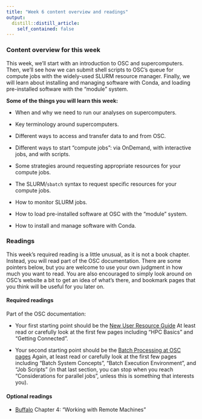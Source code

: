 ```yaml
---
title: "Week 6 content overview and readings"
output:
  distill::distill_article:
    self_contained: false
---
```


### Content overview for this week

This week, we'll start with an introduction to OSC and supercomputers.
Then, we'll see how we can submit shell scripts to OSC's queue for compute jobs
with the widely-used SLURM resource manager.
Finally, we will learn about installing and managing software with Conda,
and loading pre-installed software with the "module" system.

**Some of the things you will learn this week:**

- When and why we need to run our analyses on supercomputers.

- Key terminology around supercomputers.

- Different ways to access and transfer data to and from OSC.

- Different ways to start "compute jobs":
  via OnDemand, with interactive jobs, and with scripts.

- Some strategies around requesting appropriate resources for your compute jobs.

- The SLURM/`sbatch` syntax to request specific resources for your compute jobs.

- How to monitor SLURM jobs.

- How to load pre-installed software at OSC with the "module" system.

- How to install and manage software with Conda.

### Readings

This week's required reading is a little unusual, as it is not a book chapter.
Instead, you will read part of the OSC documentation.
There are some pointers below,
but you are welcome to use your own judgment in how much you want to read.
You are also encouraged to simply look around on OSC's website a bit to get an idea of what's there,
and bookmark pages that you think will be useful for you later on.

#### Required readings

Part of the OSC documentation:

- Your first starting point should be the
  [New User Resource Guide](https://www.osc.edu/resources/getting_started/new_user_resource_guide)
  At least read or carefully look at the first few pages including "HPC Basics" and "Getting Connected".

- Your second starting point should be the
  [Batch Processing at OSC pages](https://www.osc.edu/supercomputing/batch-processing-at-osc)
  Again, at least read or carefully look at the first few pages including
  "Batch System Concepts", "Batch Execution Environment", and "Job Scripts"
  (in that last section, you can stop when you reach "Considerations for parallel jobs",
  unless this is something that interests you).

#### Optional readings

- [Buffalo](https://library.ohio-state.edu/record=b9145445~S7)
  Chapter 4: "Working with Remote Machines"
